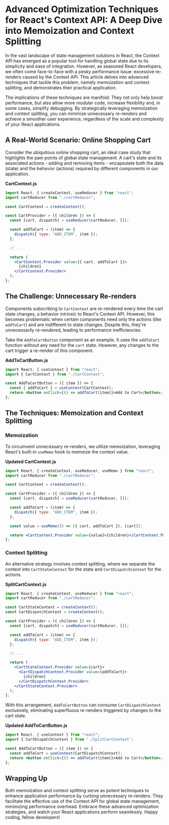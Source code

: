 # Advanced Optimization Techniques for React's Context API: A Deep Dive into Memoization and Context Splitting

In the vast landscape of state management solutions in React, the Context API has emerged as a popular tool for handling global state due to its simplicity and ease of integration. However, as seasoned React developers, we often come face-to-face with a pesky performance issue: excessive re-renders caused by the Context API. This article delves into advanced techniques that tackle this problem, namely memoization and context splitting, and demonstrates their practical application.

The implications of these techniques are manifold. They not only help boost performance, but also allow more modular code, increase flexibility and, in some cases, simplify debugging. By strategically leveraging memoization and context splitting, you can minimize unnecessary re-renders and achieve a smoother user experience, regardless of the scale and complexity of your React applications.

## A Real-World Scenario: Online Shopping Cart

Consider the ubiquitous online shopping cart, an ideal case study that highlights the pain points of global state management. A cart's state and its associated actions - adding and removing items - encapsulate both the data (state) and the behavior (actions) required by different components in our application.

**CartContext.js**

```jsx
import React, { createContext, useReducer } from "react";
import cartReducer from "./cartReducer";

const CartContext = createContext();

const CartProvider = ({ children }) => {
  const [cart, dispatch] = useReducer(cartReducer, []);

  const addToCart = (item) => {
    dispatch({ type: "ADD_ITEM", item });
  };

  // ...

  return (
    <CartContext.Provider value={{ cart, addToCart }}>
      {children}
    </CartContext.Provider>
  );
};
```

## The Challenge: Unnecessary Re-renders

Components subscribing to `CartContext` are re-rendered every time the cart state changes, a behavior intrinsic to React's Context API. However, this becomes problematic when certain components need only the actions (like `addToCart`) and are indifferent to state changes. Despite this, they're unnecessarily re-rendered, leading to performance inefficiencies.

Take the `AddToCartButton` component as an example. It uses the `addToCart` function without any need for the `cart` state. However, any changes to the cart trigger a re-render of this component.

**AddToCartButton.js**

```jsx
import React, { useContext } from "react";
import { CartContext } from "./CartContext";

const AddToCartButton = ({ item }) => {
  const { addToCart } = useContext(CartContext);
  return <button onClick={() => addToCart(item)}>Add to Cart</button>;
};
```

## The Techniques: Memoization and Context Splitting

### Memoization

To circumvent unnecessary re-renders, we utilize memoization, leveraging React's built-in `useMemo` hook to memoize the context value.

**Updated CartContext.js**

```jsx
import React, { createContext, useReducer, useMemo } from "react";
import cartReducer from "./cartReducer";

const CartContext = createContext();

const CartProvider = ({ children }) => {
  const [cart, dispatch] = useReducer(cartReducer, []);

  const addToCart = (item) => {
    dispatch({ type: "ADD_ITEM", item });
  };

  const value = useMemo(() => ({ cart, addToCart }), [cart]);

  return <CartContext.Provider value={value}>{children}</CartContext.Provider>;
};
```

### Context Splitting

An alternative strategy involves context splitting, where we separate the context into `CartStateContext` for the state and `CartDispatchContext` for the actions.

**SplitCartContext.js**

```jsx
import React, { createContext, useReducer } from "react";
import cartReducer from "./cartReducer";

const CartStateContext = createContext();
const CartDispatchContext = createContext();

const CartProvider = ({ children }) => {
  const [cart, dispatch] = useReducer(cartReducer, []);

  const addToCart = (item) => {
    dispatch({ type: "ADD_ITEM", item });
  };

  // ...

  return (
    <CartStateContext.Provider value={cart}>
      <CartDispatchContext.Provider value={addToCart}>
        {children}
      </CartDispatchContext.Provider>
    </CartStateContext.Provider>
  );
};
```

With this arrangement, `AddToCartButton` can consume `CartDispatchContext` exclusively, eliminating superfluous re-renders triggered by changes to the cart state.

**Updated AddToCartButton.js**

```jsx
import React, { useContext } from "react";
import { CartDispatchContext } from "./SplitCartContext";

const AddToCartButton = ({ item }) => {
  const addToCart = useContext(CartDispatchContext);
  return <button onClick={() => addToCart(item)}>Add to Cart</button>;
};
```

## Wrapping Up

Both memoization and context splitting serve as potent techniques to enhance application performance by curbing unnecessary re-renders. They facilitate the effective use of the Context API for global state management, minimizing performance overhead. Embrace these advanced optimization strategies, and watch your React applications perform seamlessly. Happy coding, fellow developers!
